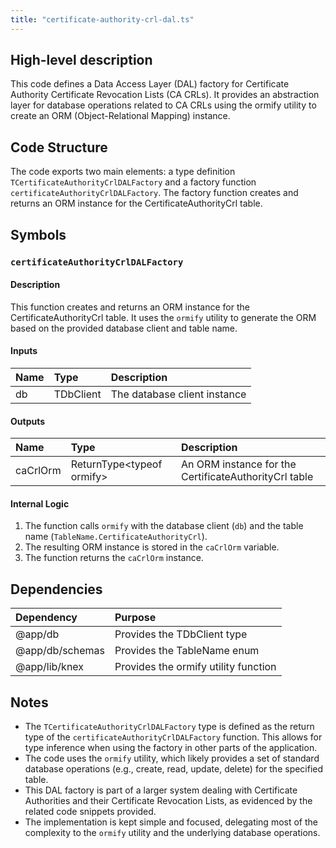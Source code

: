```yaml
---
title: "certificate-authority-crl-dal.ts"
---
```


## High-level description
This code defines a Data Access Layer (DAL) factory for Certificate Authority Certificate Revocation Lists (CA CRLs). It provides an abstraction layer for database operations related to CA CRLs using the ormify utility to create an ORM (Object-Relational Mapping) instance.

## Code Structure
The code exports two main elements: a type definition `TCertificateAuthorityCrlDALFactory` and a factory function `certificateAuthorityCrlDALFactory`. The factory function creates and returns an ORM instance for the CertificateAuthorityCrl table.

## Symbols

### `certificateAuthorityCrlDALFactory`
#### Description
This function creates and returns an ORM instance for the CertificateAuthorityCrl table. It uses the `ormify` utility to generate the ORM based on the provided database client and table name.

#### Inputs
| Name | Type | Description |
|:-----|:-----|:------------|
| db | TDbClient | The database client instance |

#### Outputs
| Name | Type | Description |
|:-----|:-----|:------------|
| caCrlOrm | ReturnType&lt;typeof ormify&gt; | An ORM instance for the CertificateAuthorityCrl table |

#### Internal Logic
1. The function calls `ormify` with the database client (`db`) and the table name (`TableName.CertificateAuthorityCrl`).
2. The resulting ORM instance is stored in the `caCrlOrm` variable.
3. The function returns the `caCrlOrm` instance.

## Dependencies
| Dependency | Purpose |
|:-----------|:--------|
| @app/db | Provides the TDbClient type |
| @app/db/schemas | Provides the TableName enum |
| @app/lib/knex | Provides the ormify utility function |

## Notes
- The `TCertificateAuthorityCrlDALFactory` type is defined as the return type of the `certificateAuthorityCrlDALFactory` function. This allows for type inference when using the factory in other parts of the application.
- The code uses the `ormify` utility, which likely provides a set of standard database operations (e.g., create, read, update, delete) for the specified table.
- This DAL factory is part of a larger system dealing with Certificate Authorities and their Certificate Revocation Lists, as evidenced by the related code snippets provided.
- The implementation is kept simple and focused, delegating most of the complexity to the `ormify` utility and the underlying database operations.